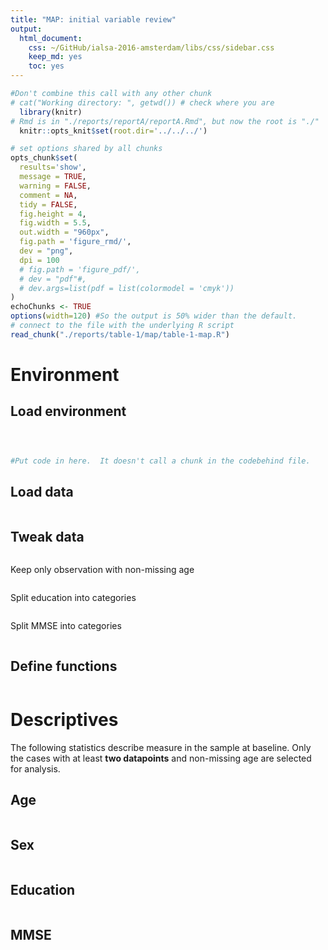 ```yaml
---
title: "MAP: initial variable review"
output:
  html_document:
    css: ~/GitHub/ialsa-2016-amsterdam/libs/css/sidebar.css
    keep_md: yes
    toc: yes
---
```


<!-- These two chunks should be added in the beginning of every .Rmd that you want to source an .R script -->
<!--  The 1st mandatory chunck  -->
<!--  Set the working directory to the repository's base directory -->
```r
#Don't combine this call with any other chunk 
# cat("Working directory: ", getwd()) # check where you are
  library(knitr)
# Rmd is in "./reports/reportA/reportA.Rmd", but now the root is "./"
  knitr::opts_knit$set(root.dir='../../../') 
```

<!--  The 2nd mandatory chunck  -->
<!-- Set the report-wide options, and point to the external code file. -->
```r
# set options shared by all chunks
opts_chunk$set(
  results='show', 
  message = TRUE,
  warning = FALSE, 
  comment = NA, 
  tidy = FALSE,
  fig.height = 4, 
  fig.width = 5.5, 
  out.width = "960px",
  fig.path = 'figure_rmd/',     
  dev = "png",
  dpi = 100
  # fig.path = 'figure_pdf/',     
  # dev = "pdf"#,
  # dev.args=list(pdf = list(colormodel = 'cmyk'))
)
echoChunks <- TRUE
options(width=120) #So the output is 50% wider than the default.
# connect to the file with the underlying R script  
read_chunk("./reports/table-1/map/table-1-map.R") 
```

# Environment

## Load environment
<!-- Load 'sourced' R files.  Suppress the output when loading packages. --> 
```r
```


<!-- Load the sources.  Suppress the output when loading sources. --> 
```r
```


<!-- Load any Global functions and variables declared in the R file.  Suppress the output. --> 
```r
```

<!-- Declare any global functions specific to a Rmd output.  Suppress the output. --> 
```r
#Put code in here.  It doesn't call a chunk in the codebehind file.
```

## Load data
<!-- Load the datasets.   -->
```r
```

## Tweak data
<!-- Tweak the datasets.   -->
```r
```
Keep only observation with non-missing age

```r
```

Split education into categories
```r
```

Split MMSE into categories
```r
```

## Define functions
```r
```


# Descriptives

The following statistics describe measure in the sample at baseline. Only the cases with at least **two datapoints** and non-missing age are selected for analysis. 

## Age
```r
```

## Sex
```r
```

## Education 
```r
```

## MMSE

```r
```

